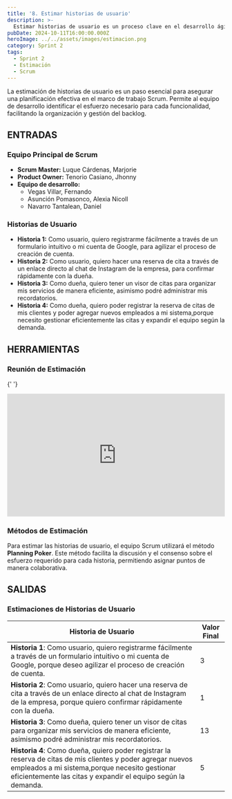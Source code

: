 ```yaml
---
title: '8. Estimar historias de usuario'
description: >-
  Estimar historias de usuario es un proceso clave en el desarrollo ágil para asignar un valor relativo a la complejidad y esfuerzo requerido para completar cada historia.
pubDate: 2024-10-11T16:00:00.000Z
heroImage: ../../assets/images/estimacion.png
category: Sprint 2
tags:
  - Sprint 2
  - Estimación
  - Scrum
---
```


La estimación de historias de usuario es un paso esencial para asegurar una planificación efectiva en el marco de trabajo Scrum. Permite al equipo de desarrollo identificar el esfuerzo necesario para cada funcionalidad, facilitando la organización y gestión del backlog.

## ENTRADAS

### Equipo Principal de Scrum

- **Scrum Master:** Luque Cárdenas, Marjorie
- **Product Owner:** Tenorio Casiano, Jhonny
- **Equipo de desarrollo:**
  <ul style={{ listStyleType: 'circle', paddingLeft: '20px' }}>
  	<li>Vegas Villar, Fernando</li>
  	<li>Asunción Pomasonco, Alexia Nicoll</li>
  	<li>Navarro Tantalean, Daniel</li>
  </ul>

### Historias de Usuario

- **Historia 1:** Como usuario, quiero registrarme fácilmente a través de un formulario intuitivo o mi cuenta de Google, para agilizar el proceso de creación de cuenta.
- **Historia 2:** Como usuario, quiero hacer una reserva de cita a través de un enlace directo al chat de Instagram de la empresa, para confirmar rápidamente con la dueña.
- **Historia 3:** Como dueña, quiero tener un visor de citas para organizar mis servicios de manera eficiente, asimismo podré administrar mis recordatorios.
- **Historia 4:** Como dueña, quiero poder registrar la reserva de citas de mis clientes y poder agregar nuevos empleados a mi sistema,porque necesito gestionar eficientemente las citas y expandir el equipo según la demanda.

## HERRAMIENTAS

### Reunión de Estimación

{' '}
<div style='position: relative; padding-bottom: 56.25%; height: 0; overflow: hidden; max-width: 100%; height: auto;'>
	<iframe
		src='https://drive.google.com/file/d/1UW0zH-Dme6SDLS4HhH788zn9XbdiVOjO/preview'
		style='position: absolute; top: 0; left: 0; width: 100%; height: 100%;'
		allow='autoplay'
		frameborder='0'
		allowfullscreen
	></iframe>
</div>

### Métodos de Estimación

Para estimar las historias de usuario, el equipo Scrum utilizará el método **Planning Poker**. Este método facilita la discusión y el consenso sobre el esfuerzo requerido para cada historia, permitiendo asignar puntos de manera colaborativa.

## SALIDAS

### Estimaciones de Historias de Usuario

| **Historia de Usuario**                                                                                                                                                                                                        | **Valor Final** |
| ------------------------------------------------------------------------------------------------------------------------------------------------------------------------------------------------------------------------------ | --------------- |
| **Historia 1**: Como usuario, quiero registrarme fácilmente a través de un formulario intuitivo o mi cuenta de Google, porque deseo agilizar el proceso de creación de cuenta.                                                 | 3               |
| **Historia 2**: Como usuario, quiero hacer una reserva de cita a través de un enlace directo al chat de Instagram de la empresa, porque quiero confirmar rápidamente con la dueña.                                             | 1               |
| **Historia 3**: Como dueña, quiero tener un visor de citas para organizar mis servicios de manera eficiente, asimismo podré administrar mis recordatorios.                                                                     | 13              |
| **Historia 4**: Como dueña, quiero poder registrar la reserva de citas de mis clientes y poder agregar nuevos empleados a mi sistema,porque necesito gestionar eficientemente las citas y expandir el equipo según la demanda. | 5               |
